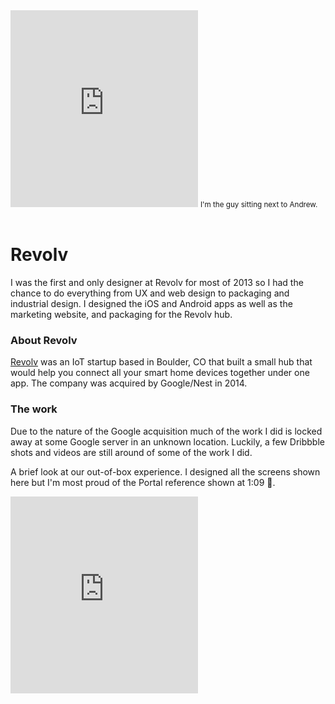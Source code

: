 <iframe
  height="315"
  src="https://www.youtube.com/embed/XuWbRwZd2IA?si=Mq6ucEV03mOEv8Eb"
  title="YouTube video player"
  frameBorder="0"
  allow="accelerometer; autoplay; clipboard-write; encrypted-media; gyroscope; picture-in-picture; web-share"
  referrerPolicy="strict-origin-when-cross-origin"
  allowFullScreen
  className="w-full"
></iframe>
<small>I'm the guy sitting next to Andrew.</small>
<br />
<br />

# Revolv

<ProjectDetail title="Role" description="UX Designer" />
<ProjectDetail title="Time" description="2013 ↔ 2014" />
<ProjectDetail title="Tools" description="Photoshop, After Effects, InDesign" />

I was the first and only designer at Revolv for most of 2013 so I had the chance to do everything from UX and web design to packaging and industrial design. I designed the iOS and Android apps as well as the marketing website, and packaging for the Revolv hub.

<ImageZoom
  src="/projects/revolv/dribbble-1.webp"
  alt="Mockup of the Revolv mobile app"
/>

### About Revolv

[Revolv](https://revolv.com/) was an IoT startup based in Boulder, CO that built a small hub that would help you connect all your smart home devices together under one app. The company was acquired by Google/Nest in 2014.

<ImageZoom
  src="/projects/revolv/dribbble-2.webp"
  alt="Mockup of the Revolv mobile app before and after redesign"
/>

### The work

Due to the nature of the Google acquisition much of the work I did is locked away at some Google server in an unknown location. Luckily, a few Dribbble shots and videos are still around of some of the work I did.

<ImageZoom
  src="/projects/revolv/dribbble-3.webp"
  alt="Mockups of the Revolv mobile app laid out on a 3D grid"
/>

A brief look at our out-of-box experience. I designed all the screens shown here but I'm most proud of the Portal reference shown at 1:09 🎂.

<iframe
  height="315"
  src="https://www.youtube.com/embed/f7SZ_WYTQfg?si=452N0Yc77GFoItGx"
  title="YouTube video player"
  frameBorder="0"
  allow="accelerometer; autoplay; clipboard-write; encrypted-media; gyroscope; picture-in-picture; web-share"
  referrerPolicy="strict-origin-when-cross-origin"
  allowFullScreen
  className="w-full"
></iframe>
